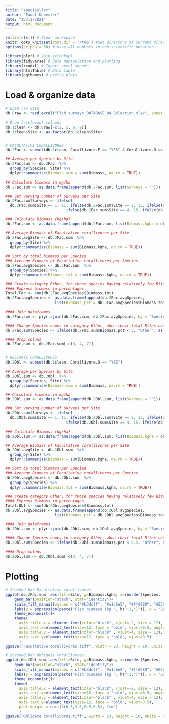 ```yaml
---
title: "specieslist"
author: "Ewout Knoester"
date: "15/11/2021"
output: html_document
---
```


```r

rm(list=ls()) # Clear workspace
knitr::opts_knit$set(root.dir = '/tmp') #Set directory at current directory for all subsequent chunks
options(scipen = 50) # Have all numbers in non-scientific notation

library(plyr) # Join (vlookup)
library(tidyverse) # Data manipulation and plotting
library(readxl) # Import excel sheets
library(htmlTable) # Data table
library(ggthemes) # pretty plots

```

# Load & organize data
<!--
Data info:
  Data collected by 
-->

```r

# Load raw data
db.0raw <- read_excel("Fish surveys_DATABASE_04_Selection.xlsx", sheet = "SPECIES")

# Drop irrelevant columns
db.1clean <- db.0raw[-c(2, 5, 6, 9)]
db.1clean$Site <- as.factor(db.1clean$Site)


# FACULTATIVE CORALLIVORES
db.2Fac <- subset(db.1clean, Corallivore.F == "YES" & Corallivore.O == "NO" )

## Average per Species by Site
db.2Fac.sum <- db.2Fac  %>%  
  group_by(Species, Site) %>% 
  dplyr::summarise(Biomass.sum = sum(Biomass, na.rm = TRUE))

## Calculate biomass in kg/ha
db.2Fac.sum <- as.data.frame(append(db.2Fac.sum, list(Surveys = ""))) 

### Set varying number of Surveys per Site
db.2Fac.sum$Surveys <- ifelse(
  db.2Fac.sum$Site == 1, 11, ifelse(db.2Fac.sum$Site == 2, 13, ifelse(db.2Fac.sum$Site == 3, 15,
                           ifelse(db.2Fac.sum$Site == 4, 15, ifelse(db.2Fac.sum$Site == 5, 11, 12)))))

### Calculate Biomass (kg/ha)
db.2Fac.sum <- as.data.frame(append(db.2Fac.sum, list(Biomass.kgha = db.2Fac.sum$Biomass.sum / db.2Fac.sum$Surveys))) 

## Average Biomass of Facultative corallivores per Site
db.2Fac.avgSite <- db.2Fac.sum  %>%  
  group_by(Site) %>% 
  dplyr::summarise(Biomass = sum(Biomass.kgha, na.rm = TRUE))

## Sort by total biomass per Species 
### Average Biomass of Facultative corallivores per Species
db.2Fac.avgSpecies <- db.2Fac.sum  %>%  
  group_by(Species) %>% 
  dplyr::summarise(Biomass.tot = sum(Biomass.kgha, na.rm = TRUE))

### Create category Other, for those species having relatively few Bites
#### Express biomass in percentages
Total.Fac <- sum(db.2Fac.avgSpecies$Biomass.tot)
db.2Fac.avgSpecies <- as.data.frame(append(db.2Fac.avgSpecies, 
                      list(Biomass.pct = db.2Fac.avgSpecies$Biomass.tot / Total.Fac * 100)))

#### Join dataframes
db.2Fac.sum <- plyr::join(db.2Fac.sum, db.2Fac.avgSpecies, by = "Species")

#### Change Species names to category Other, when their total Bites contribute < 3%
db.2Fac.sum$Species <- ifelse(db.2Fac.sum$Biomass.pct < 3, "Other", as.character(db.2Fac.sum$Species))

#### Drop coluns
db.2Fac.sum <- db.2Fac.sum[-c(3, 4, 7)] 


# OBLIGATE CORALLIVORES
db.2Obl <- subset(db.1clean, Corallivore.O == "YES")

## Average per Species by Site
db.2Obl.sum <- db.2Obl  %>%  
  group_by(Species, Site) %>% 
  dplyr::summarise(Biomass.sum = sum(Biomass, na.rm = TRUE))

## Calculate biomass in kg/ha
db.2Obl.sum <- as.data.frame(append(db.2Obl.sum, list(Surveys = ""))) 

### Set varying number of Surveys per Site
db.2Obl.sum$Surveys <- ifelse(
  db.2Obl.sum$Site == 1, 11, ifelse(db.2Obl.sum$Site == 2, 13, ifelse(db.2Obl.sum$Site == 3, 15,
                           ifelse(db.2Obl.sum$Site == 4, 15, ifelse(db.2Obl.sum$Site == 5, 11, 12)))))

### Calculate Biomass (kg/ha)
db.2Obl.sum <- as.data.frame(append(db.2Obl.sum, list(Biomass.kgha = db.2Obl.sum$Biomass.sum / db.2Obl.sum$Surveys))) 

## Average Biomass of Facultative corallivores per Site
db.2Obl.avgSite <- db.2Obl.sum  %>%  
  group_by(Site) %>% 
  dplyr::summarise(Biomass = sum(Biomass.kgha, na.rm = TRUE))

## Sort by total biomass per Species 
### Average Biomass of Facultative corallivores per Species
db.2Obl.avgSpecies <- db.2Obl.sum  %>%  
  group_by(Species) %>% 
  dplyr::summarise(Biomass.tot = sum(Biomass.kgha, na.rm = TRUE))

### Create category Other, for those species having relatively few Bites
#### Express biomass in percentages
Total.Obl <- sum(db.2Obl.avgSpecies$Biomass.tot)
db.2Obl.avgSpecies <- as.data.frame(append(db.2Obl.avgSpecies, 
                      list(Biomass.pct = db.2Obl.avgSpecies$Biomass.tot / Total.Obl * 100)))

#### Join dataframes
db.2Obl.sum <- plyr::join(db.2Obl.sum, db.2Obl.avgSpecies, by = "Species")

#### Change Species names to category Other, when their total Bites contribute < 0.5% (none)
db.2Obl.sum$Species <- ifelse(db.2Obl.sum$Biomass.pct < 0.5, "Other", as.character(db.2Obl.sum$Species))

#### Drop coluns
db.2Obl.sum <- db.2Obl.sum[-c(3, 4, 7)] 


```

# Plotting
```r

# Stacked bar Facultative corallivores
ggplot(db.2Fac.sum, aes(fill=Site, y=Biomass.kgha, x=reorder(Species, -Biomass.tot))) + 
    geom_bar(position="stack", stat="identity")+
    scale_fill_manual(values = c("#b3dcff", "#a1c6e5", "#ffd989", "#E5C37B", "#e06060", "#c95656"))+
    labs(y = expression(paste("Fish biomass (kg ", ha^-1,")")), x = "Species")+
    theme_economist()+
    theme(
      axis.title.x = element_text(color="black", vjust=-2, size = 12),
      axis.text.x=element_text(size=12, face = "bold", vjust=0.5, angle = -35, hjust=0),
      axis.title.y = element_text(color="black" , vjust=4, size = 12),
      axis.text.y=element_text(size=12, face = "bold", vjust=0.5)
      )
ggsave("Facultative corallivores.tiff", width = 23, height = 10, units = "cm", dpi=1200, compression = "lzw")

# Stacked bar Obligate corallivores
ggplot(db.2Obl.sum, aes(fill=Site, y=Biomass.kgha, x=reorder(Species, -Biomass.tot))) + 
    geom_bar(position="stack", stat="identity")+
    scale_fill_manual(values = c("#b3dcff", "#a1c6e5", "#ffd989", "#E5C37B", "#e06060", "#c95656"))+
    labs(y = expression(paste("Fish biomass (kg ", ha^-1,")")), x = "Species")+
    theme_economist()+
    theme(
      axis.title.x = element_text(color="black", vjust=-2, size = 12),
      axis.text.x=element_text(size=12, face = "bold", vjust=0.5, angle = -35, hjust=0),
      axis.title.y = element_text(color="black" , vjust=4, size = 12),
      axis.text.y=element_text(size=12, face = "bold", vjust=0.5),
      plot.margin = unit(c(0.5,3.5,0.5,0.5), "cm")
      )
ggsave("Obligate corallivores.tiff", width = 23, height = 10, units = "cm", dpi=1200, compression = "lzw")

```
